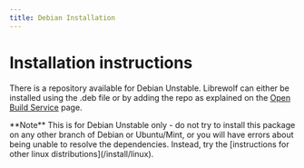 ```yaml
---
title: Debian Installation
---
```



# Installation instructions

<ChangeOs />

There is a repository available for Debian Unstable. Librewolf
can either be installed using the .deb file or by adding the
repo as explained on the
[Open Build Service](https://software.opensuse.org//download.html?project=home%3Abgstack15%3Aaftermozilla&package=librewolf)
page.

<Callout emoji="">
  **Note** This is for Debian Unstable only - do not try to install this package
  on any other branch of Debian or Ubuntu/Mint, or you will have errors about
  being unable to resolve the dependencies. Instead, try the [instructions for
  other linux distributions](/install/linux).
</Callout>
